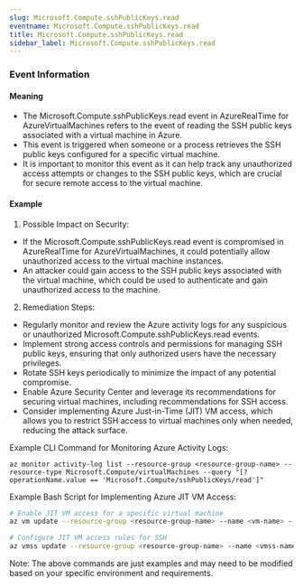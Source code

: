 ```yaml
--- 
slug: Microsoft.Compute.sshPublicKeys.read
eventname: Microsoft.Compute.sshPublicKeys.read
title: Microsoft.Compute.sshPublicKeys.read
sidebar_label: Microsoft.Compute.sshPublicKeys.read
---
```

                       
### Event Information

#### Meaning

- The Microsoft.Compute.sshPublicKeys.read event in AzureRealTime for AzureVirtualMachines refers to the event of reading the SSH public keys associated with a virtual machine in Azure.
- This event is triggered when someone or a process retrieves the SSH public keys configured for a specific virtual machine.
- It is important to monitor this event as it can help track any unauthorized access attempts or changes to the SSH public keys, which are crucial for secure remote access to the virtual machine.

#### Example

1. Possible Impact on Security:
- If the Microsoft.Compute.sshPublicKeys.read event is compromised in AzureRealTime for AzureVirtualMachines, it could potentially allow unauthorized access to the virtual machine instances.
- An attacker could gain access to the SSH public keys associated with the virtual machine, which could be used to authenticate and gain unauthorized access to the machine.

2. Remediation Steps:
- Regularly monitor and review the Azure activity logs for any suspicious or unauthorized Microsoft.Compute.sshPublicKeys.read events.
- Implement strong access controls and permissions for managing SSH public keys, ensuring that only authorized users have the necessary privileges.
- Rotate SSH keys periodically to minimize the impact of any potential compromise.
- Enable Azure Security Center and leverage its recommendations for securing virtual machines, including recommendations for SSH access.
- Consider implementing Azure Just-in-Time (JIT) VM access, which allows you to restrict SSH access to virtual machines only when needed, reducing the attack surface.

Example CLI Command for Monitoring Azure Activity Logs:
```
az monitor activity-log list --resource-group <resource-group-name> --resource-type Microsoft.Compute/virtualMachines --query "[?operationName.value == 'Microsoft.Compute/sshPublicKeys/read']"
```

Example Bash Script for Implementing Azure JIT VM Access:
```bash
# Enable JIT VM access for a specific virtual machine
az vm update --resource-group <resource-group-name> --name <vm-name> --set "properties.networkProfile.networkInterfaceConfigurations[0].enableAcceleratedNetworking=true"

# Configure JIT VM access rules for SSH
az vmss update --resource-group <resource-group-name> --name <vmss-name> --set "properties.virtualMachineProfile.extensionProfile.extensions[0].settings.JitNetworkAccessPolicy='{\"version\":\"2018-06-01\",\"rules\":[{\"name\":\"SSH\",\"protocol\":\"Tcp\",\"destinationPortRange\":\"22\",\"sourceAddressPrefix\":\"*\",\"access\":\"Deny\",\"direction\":\"Inbound\",\"priority\":1000,\"description\":\"Deny SSH access by default\"}]}'"
```

Note: The above commands are just examples and may need to be modified based on your specific environment and requirements.


 